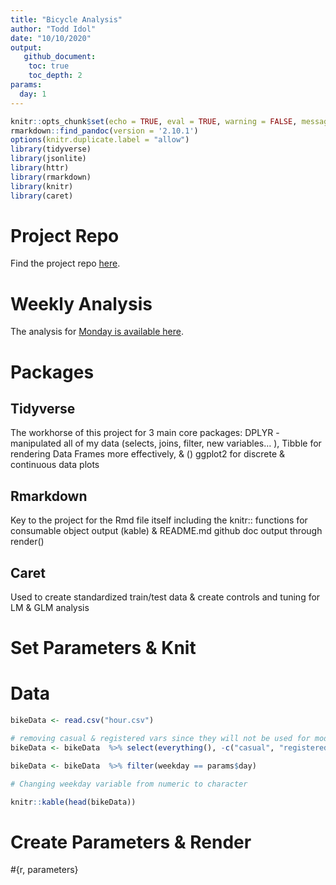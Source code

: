```yaml
---
title: "Bicycle Analysis"
author: "Todd Idol"
date: "10/10/2020"
output: 
   github_document:
    toc: true
    toc_depth: 2
params:
  day: 1
---
```



```r
knitr::opts_chunk$set(echo = TRUE, eval = TRUE, warning = FALSE, message = FALSE)
rmarkdown::find_pandoc(version = '2.10.1')
options(knitr.duplicate.label = "allow")
library(tidyverse)
library(jsonlite)
library(httr)
library(rmarkdown)
library(knitr)
library(caret)
```

# Project Repo

Find the project repo [here](https://github.com/tkidol/ST558-Project-2).

# Weekly Analysis

The analysis for [Monday is available here](MondayAnalysis.md).

# Packages

## Tidyverse

The workhorse of this project for 3 main core packages: DPLYR - manipulated all of my data (selects, joins, filter, new variables... ), Tibble for rendering Data Frames more effectively, & () ggplot2 for discrete & continuous data plots

## Rmarkdown 

Key to the project for the Rmd file itself including the knitr:: functions for consumable object output (kable) & README.md github doc output through render()

## Caret

Used to create standardized train/test data & create controls and tuning for LM & GLM analysis

# Set Parameters & Knit

# Data

```r

bikeData <- read.csv("hour.csv")

# removing casual & registered vars since they will not be used for modling
bikeData <- bikeData  %>% select(everything(), -c("casual", "registered")) %>% mutate(season = as.factor(season), mnth= as.factor(mnth), hr = as.factor(hr), weekday = as.factor(weekday), workingday = as.factor(workingday), weathersit = as.factor(weathersit))

bikeData <- bikeData  %>% filter(weekday == params$day)

# Changing weekday variable from numeric to character

knitr::kable(head(bikeData))
```
# Create Parameters & Render

#{r, parameters}




